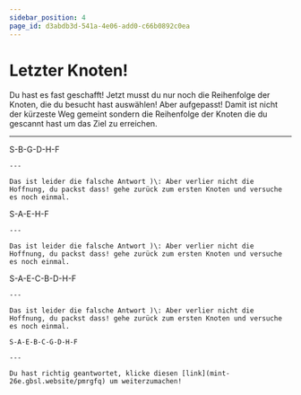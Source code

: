 ```yaml
---
sidebar_position: 4
page_id: d3abdb3d-541a-4e06-add0-c66b0892c0ea
---
```




# Letzter Knoten!

Du hast es fast geschafft!
Jetzt musst du nur noch die Reihenfolge der Knoten, die du besucht hast auswählen!
Aber aufgepasst! Damit ist nicht der kürzeste Weg gemeint sondern die Reihenfolge der Knoten die du gescannt hast um das Ziel zu erreichen.

<NodeGraph newNodes={[]} />

---

<AdventureOptions>
  <AdventureOption label="A" nextGuessIn={1}>
    S-B-G-D-H-F

    ---

    Das ist leider die falsche Antwort )\: Aber verlier nicht die Hoffnung, du packst dass! gehe zurück zum ersten Knoten und versuche es noch einmal.
  </AdventureOption>

  <AdventureOption label="B" nextGuessIn={1}>
    S-A-E-H-F

    ---

    Das ist leider die falsche Antwort )\: Aber verlier nicht die Hoffnung, du packst dass! gehe zurück zum ersten Knoten und versuche es noch einmal.
  </AdventureOption>

  <AdventureOption label="C" nextGuessIn={1}>
    S-A-E-C-B-D-H-F

    ---

    Das ist leider die falsche Antwort )\: Aber verlier nicht die Hoffnung, du packst dass! gehe zurück zum ersten Knoten und versuche es noch einmal.
  </AdventureOption>

  <AdventureOption label="D" nextGuessIn={1}>

    S-A-E-B-C-G-D-H-F

    ---

    Du hast richtig geantwortet, klicke diesen [link](mint-26e.gbsl.website/pmrgfq) um weiterzumachen!
  </AdventureOption>
</AdventureOptions>